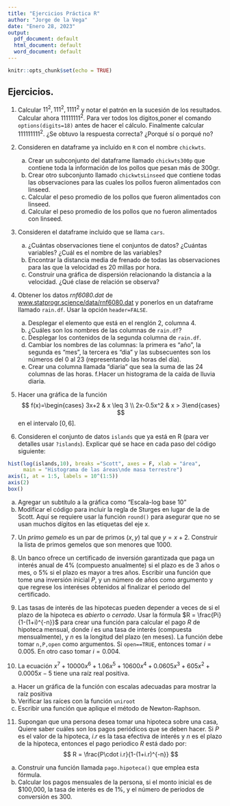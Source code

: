 ```yaml
---
title: "Ejercicios Práctica R"
author: "Jorge de la Vega"
date: "Enero 28, 2023"
output:
  pdf_document: default
  html_document: default
  word_document: default
---
```


```r
knitr::opts_chunk$set(echo = TRUE)
```

## Ejercicios.

1. Calcular $11^2, 111^2, 1111^2$ y notar el patrón en la sucesión de los resultados. Calcular ahora $11111111^2$. Para ver todos los dígitos,poner el comando `options(digits=18)` antes de hacer el cálculo. Finalmente calcular $111111111^2$. ¿Se obtuvo la respuesta correcta? ¿Porqué sí o porqué no?

2. Consideren en dataframe ya incluído en `R` con el nombre `chickwts`.
    a. Crear un subconjunto del dataframe llamado `chickwts300p` que contiene toda la información de los pollos que pesan más de 300gr.
    b. Crear otro subconjunto llamado `chickwtsLinseed` que contiene todas las observaciones para las cuales los pollos fueron alimentados con linseed.
    c. Calcular el peso promedio de los pollos que fueron alimentados con linseed.
    d. Calcular el peso promedio de los pollos que no fueron alimentados con linseed.
  
3. Consideren el dataframe incluido que se llama `cars`.
    a. ¿Cuántas observaciones tiene el conjuntos de datos? ¿Cuántas variables? ¿Cuál es el nombre de las variables?
    b. Encontrar la distancia media de frenado de todas las observaciones para las que la velocidad es 20 millas por hora. 
    c. Construir una gráfica de dispersión relacionando la distancia a la velocidad. ¿Qué clase de relación se observa?
    
4. Obtener los datos _rnf6080.dat_ de [www.statprogr.science/data/rnf6080.dat](www.statprogr.science/data/rnf6080.dat) y ponerlos en un dataframe llamado `rain.df`. Usar la opción `header=FALSE`.
    a. Desplegar el elemento que está en el renglón 2, columna 4.
    b. ¿Cuáles son los nombres de las columnas de `rain.df`?
    c. Desplegar los contenidos de la segunda columna de `rain.df`.
    d. Cambiar los nombres de las columnas: la primera es "año", la segunda es "mes", la tercera es "dia" y las subsecuentes son los números del 0 al 23 (representando las horas del día).
    e. Crear una columna llamada "diaria" que sea la suma de las 24 columnas de las horas.
    f.Hacer un histograma de la caída de lluvia diaria.
    
5. Hacer una gráfica de la función 
  $$ f(x)=\begin{cases} 3x+2 & x \leq 3 \\  2x-0.5x^2 & x > 3\end{cases} $$
  en el intervalo $[0,6]$.

6. Consideren el conjunto de datos `islands` que ya está en R (para ver detalles usar `?islands`). Explicar qué se hace en cada paso del código siguiente:

```r
hist(log(islands,10), breaks ="Scott", axes = F, xlab = "área",
     main = "Histograma de las áreas\nde masa terrestre")
axis(1, at = 1:5, labels = 10^(1:5))
axis(2)
box()
```
    
  a. Agregar un subtítulo a la gráfica como "Escala-log base 10"
  b. Modificar el código para incluir la regla de Sturges en lugar de la de Scott. Aquí se requiere usar la función `round()` para asegurar que no se usan muchos dígitos en las etiquetas del eje x. 

7. Un _primo gemelo_ es un par de primos $(x,y)$  tal que $y= x+2$. Construir la lista de primos gemelos que son menores que 1000.

8. Un banco ofrece un certificado de inversión garantizada que paga un interés anual de 4% (compuesto anualmente) si el plazo es de 3 años o mes, o 5% si el plazo es mayor a tres años. Escribir una función que tome una inversión inicial $P$, y un número de años como argumento y que regrese los interéses obtenidos al finalizar el periodo del certificado.

9. Las tasas de interés de las hipotecas pueden depender a veces de si el plazo de la hipoteca es _abierto_ o _cerrado_. Usar la fórmula $R = \frac{Pi}{1-(1+i)^{-n}}$ para crear una función para calcular el pago $R$ de hipoteca mensual, donde $i$ es una tasa de interés (compuesta mensualmente), y $n$ es la longitud del plazo (en meses). La función debe tomar `n,P,open` como argumentos. Si `open==TRUE`, entonces tomar $i = 0.005$. En otro caso tomar $i=0.004$.

10. La ecuación $x^7 + 10000x^6 + 1.06x^5 + 10600x^4 +0.0605x^3 + 605x^2 + 0.0005x -5$ tiene una raíz real positiva. 
  a. Hacer un gráfica de la función con escalas adecuadas para mostrar la raíz positiva
  b. Verificar las raíces con la función `uniroot`
  c. Escribir una función que aplique el método de Newton-Raphson.
  
11. Supongan que una persona desea tomar una hipoteca sobre una casa, Quiere saber cuáles son los pagos periódicos que se deben hacer. Si $P$ es el valor de la hipoteca, $i.r$ es la tasa efectiva de interés y $n$ es el plazo de la hipoteca, entonces el pago periodico $R$ está dado por:
$$ R = \frac{P\cdot i.r}{1-(1+i.r)^{-n}} $$
  a. Construir una función llamada `pago.hipoteca()` que emplea esta fórmula.
  b. Calcular los pagos mensuales de la persona, si el monto inicial es de \$100,000, la tasa de interés es de 1%, y el número de periodos de conversión es 300. 